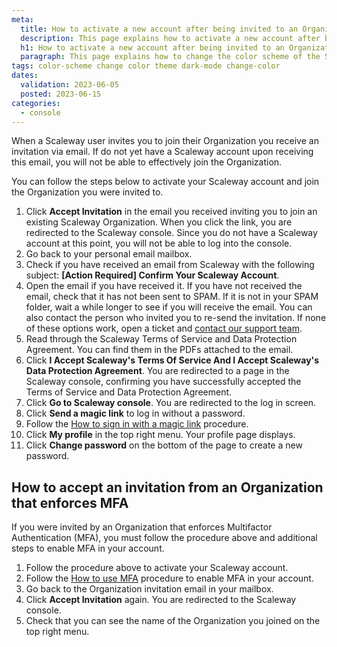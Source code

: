 ```yaml
---
meta:
  title: How to activate a new account after being invited to an Organization
  description: This page explains how to activate a new account after being invited to an Organization
  h1: How to activate a new account after being invited to an Organization
  paragraph: This page explains how to change the color scheme of the Scaleway console
tags: color-scheme change color theme dark-mode change-color
dates:
  validation: 2023-06-05
  posted: 2023-06-15
categories:
  - console
---
```


When a Scaleway user invites you to join their Organization you receive an invitation via email. If do not yet have a Scaleway account upon receiving this email, you will not be able to effectively join the Organization.

You can follow the steps below to activate your Scaleway account and join the Organization you were invited to.

1. Click **Accept Invitation** in the email you received inviting you to join an existing Scaleway Organization.
    <Message type="important">
      When you click the link, you are redirected to the Scaleway console. Since you do not have a Scaleway account at this point, you will not be able to log into the console.
    </Message>
2. Go back to your personal email mailbox.
3. Check if you have received an email from Scaleway with the following subject: **[Action Required] Confirm Your Scaleway Account**.
4. Open the email if you have received it.
    <Message type="important">
      If you have not received the email, check that it has not been sent to SPAM. If it is not in your SPAM folder, wait a while longer to see if you will receive the email. You can also contact the person who invited you to re-send the invitation. If none of these options work, open a ticket and [contact our support team](https://console.scaleway.com/support/tickets).
    </Message>
5. Read through the Scaleway Terms of Service and Data Protection Agreement. You can find them in the PDFs attached to the email.
6. Click **I Accept Scaleway's Terms Of Service And I Accept Scaleway's Data Protection Agreement**. You are redirected to a page in the Scaleway console, confirming you have successfully accepted the Terms of Service and Data Protection Agreement.
7. Click **Go to Scaleway console**. You are redirected to the log in screen.
8. Click **Send a magic link** to log in without a password.
9. Follow the [How to sign in with a magic link](/console/my-account/how-to/sign-in-with-magic-link/) procedure.
10. Click **My profile** in the top right menu. Your profile page displays.
11. Click **Change password** on the bottom of the page to create a new password.

## How to accept an invitation from an Organization that enforces MFA

If you were invited by an Organization that enforces Multifactor Authentication (MFA), you must follow the procedure above and additional steps to enable MFA in your account.

1. Follow the procedure above to activate your Scaleway account.
2. Follow the [How to use MFA](/console/my-account/how-to/use-2fa/) procedure to enable MFA in your account.
3. Go back to the Organization invitation email in your mailbox.
4. Click **Accept Invitation** again. You are redirected to the Scaleway console.
5. Check that you can see the name of the Organization you joined on the top right menu.

